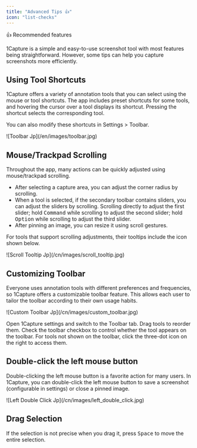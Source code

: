 ```yaml
---
title: "Advanced Tips 👍"
icon: "list-checks"
---
```


<Tip>
  👍 Recommended features
</Tip>

1Capture is a simple and easy-to-use screenshot tool with most features being straightforward. However, some tips can help you capture screenshots more efficiently.

## Using Tool Shortcuts

1Capture offers a variety of annotation tools that you can select using the mouse or tool shortcuts. The app includes preset shortcuts for some tools, and hovering the cursor over a tool displays its shortcut. Pressing the shortcut selects the corresponding tool.

You can also modify these shortcuts in Settings > Toolbar.

<Frame caption="Tool Shortcuts">
  ![Toolbar Jp](/en/images/toolbar.jpg)
</Frame>

## Mouse/Trackpad Scrolling

Throughout the app, many actions can be quickly adjusted using mouse/trackpad scrolling.
  
- After selecting a capture area, you can adjust the corner radius by scrolling.
- When a tool is selected, if the secondary toolbar contains sliders, you can adjust the sliders by scrolling. Scrolling directly to adjust the first slider; hold <kbd>Command</kbd> while scrolling to adjust the second slider; hold <kbd>Option</kbd> while scrolling to adjust the third slider.
- After pinning an image, you can resize it using scroll gestures.
  
For tools that support scrolling adjustments, their tooltips include the icon shown below.

<Frame>
  ![Scroll Tooltip Jp](/cn/images/scroll_tooltip.jpg)
</Frame>

## Customizing Toolbar

Everyone uses annotation tools with different preferences and frequencies, so 1Capture offers a customizable toolbar feature. This allows each user to tailor the toolbar according to their own usage habits.

<Frame>
  ![Custom Toolbar Jp](/cn/images/custom_toolbar.jpg)
</Frame>

Open 1Capture settings and switch to the Toolbar tab. Drag tools to reorder them. Check the toolbar checkbox to control whether the tool appears on the toolbar. For tools not shown on the toolbar, click the three-dot icon on the right to access them.

## Double-click the left mouse button

Double-clicking the left mouse button is a favorite action for many users. In 1Capture, you can double-click the left mouse button to save a screenshot (configurable in settings) or close a pinned image.

<Frame>
  ![Left Double Click Jp](/cn/images/left_double_click.jpg)
</Frame>

## Drag Selection
  
If the selection is not precise when you drag it, press <kbd>Space</kbd> to move the entire selection.
